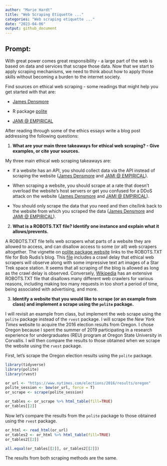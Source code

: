 ```yaml
---
author: "Marie Hardt"
title: "Web Scraping Etiquette ..."
categories: "Web scraping etiquette ..."
date: "2023-04-06"
output: github_document
---
```

 
## Prompt:

With great power comes great responsibility - a large part of the web is based on data and services that scrape those data. 
Now that we start to apply scraping mechanisms, we need to think about how to apply those skills without becoming a burden to the internet society.

Find sources on ethical web scraping - some readings that might help you get started with that are: 

  - [James Densmore](https://towardsdatascience.com/ethics-in-web-scraping-b96b18136f01)

  - R package [polite](https://github.com/dmi3kno/polite)

  - [JAMI @ EMPIRICAL](https://www.empiricaldata.org/dataladyblog/a-guide-to-ethical-web-scraping)


After reading through some of the ethics essays
write a blog post addressing the following questions: 

1. **What are your main three takeaways for ethical web scraping? - Give examples, or cite your sources.**

My three main ethical web scraping takeaways are:

* If a website has an API, you should collect data via the API instead of scraping the website ([James Densmore](https://towardsdatascience.com/ethics-in-web-scraping-b96b18136f01) and [JAMI @ EMPIRICAL](https://www.empiricaldata.org/dataladyblog/a-guide-to-ethical-web-scraping)).

* When scraping a website, you should scrape at a rate that doesn't overload the website's host servers or get you confused for a DDoS attack on the website ([James Densmore](https://towardsdatascience.com/ethics-in-web-scraping-b96b18136f01) and [JAMI @ EMPIRICAL](https://www.empiricaldata.org/dataladyblog/a-guide-to-ethical-web-scraping)).

* You should only scrape the data that you need and then cite/link back to the website from which you scraped the data ([James Densmore](https://towardsdatascience.com/ethics-in-web-scraping-b96b18136f01) and [JAMI @ EMPIRICAL](https://www.empiricaldata.org/dataladyblog/a-guide-to-ethical-web-scraping)).

2. **What is a ROBOTS.TXT file? Identify one instance and explain what it allows/prevents.**

A ROBOTS.TXT file tells web scrapers what parts of a website they are allowed to access, and can disallow access to some (or all) web scrapers altogether. The vignette on [polite package website](https://dmi3kno.github.io/polite/) links to the ROBOTS.TXT file for Bob Rudis's blog. This [file](https://rud.is/robots.txt) includes a crawl delay that ethical web scrapers will observe along with some impressive text art images of a Star Trek space station. It seems that all scraping of the blog is allowed as long as the crawl delay is observed. Conversely, [Wikipedia](https://en.wikipedia.org/robots.txt) has an extensive ROBOTS.TXT file that disallows many different web crawlers for various reasons, including making too many requests in too short a period of time, being associated with advertising, and more. 

3. **Identify a website that you would like to scrape (or an example from class) and implement a scrape using the `polite` package.**

I will revisit an example from class, but implement the web scrape using the `polite` package instead of the `rvest` package. I will scrape the *New York Times* website to acquire the 2016 election results from Oregon. I chose Oregon because I spent the summer of 2019 participating in a research experience for undergraduates (REU) program at Oregon State University in Corvallis. I will then compare the results to those obtained when we scrape the website using the `rvest` package.

First, let's scrape the Oregon election results using the `polite` package.

```r
library(tidyverse)
library(polite)
library(rvest)

or_url <- "https://www.nytimes.com/elections/2016/results/oregon"
polite_session <- bow(or_url, force = T)
or_scrape <- scrape(polite_session)

or_tables <- or_scrape %>% html_table(fill=TRUE)
or_tables[[2]]
```

Now let's compare the results from the `polite` package to those obtained using the `rvest` package.

```r
or_html <- read_html(or_url)
or_tables2 <- or_html %>% html_table(fill=TRUE)
or_tables2[[2]]

all.equal(or_tables[[2]], or_tables2[[2]])
```

The results from both scraping methods are the same.

